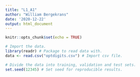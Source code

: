 ```yaml
---
title: "L1_A1"
author: "William Bergekrans"
date: '2020-12-22'
output: html_document
---
```


```r
knitr::opts_chunk$set(echo = TRUE)

# Import the data. 
library(readr) # Package to read data with. 
data <- read.csv("optdigits.csv") # Import csv file. 
```

```r
# Divide the data into training, validation and test sets.
set.seed(12345) # Set seed for reproducible results. 

```




